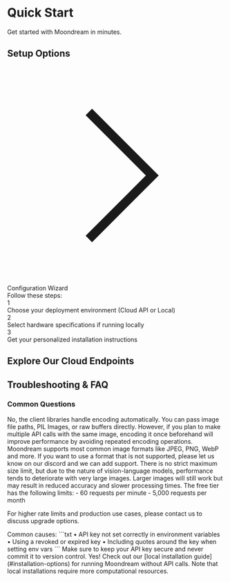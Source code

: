 
# Quick Start

Get started with Moondream in minutes.

## Setup Options

<div className="relative mt-8">
  <div className="bg-gradient-to-b from-blue-50/50 to-transparent p-10 rounded-2xl mb-8">
    <div className="flex items-start gap-8">
      <div className="hidden md:flex flex-shrink-0 w-16 h-16 rounded-full bg-blue-100/70 items-center justify-center">
        <svg className="w-8 h-8 text-blue-500" fill="none" viewBox="0 0 24 24" stroke="currentColor">
          <path strokeLinecap="round" strokeLinejoin="round" strokeWidth={2} d="M9 5l7 7-7 7" />
        </svg>
      </div>
      <div className="flex-1">
        <div className="text-2xl font-semibold mb-6">Configuration Wizard</div>
        <div className="text-gray-600">
          Follow these steps:
          <div className="mt-6 space-y-6">
            <div className="flex items-center gap-4">
              <div className="flex-shrink-0 w-8 h-8 rounded-full bg-blue-100 text-blue-500 font-medium flex items-center justify-center">
                1
              </div>
              <div>Choose your deployment environment (Cloud API or Local)</div>
            </div>
            <div className="flex items-center gap-4">
              <div className="flex-shrink-0 w-8 h-8 rounded-full bg-blue-100 text-blue-500 font-medium flex items-center justify-center">
                2
              </div>
              <div>Select hardware specifications if running locally</div>
            </div>
            <div className="flex items-center gap-4">
              <div className="flex-shrink-0 w-8 h-8 rounded-full bg-blue-100 text-blue-500 font-medium flex items-center justify-center">
                3
              </div>
              <div>Get your personalized installation instructions</div>
            </div>
          </div>
        </div>
      </div>
    </div>
  </div>

  <ConfigSelector />
</div>

## Explore Our Cloud Endpoints

<div className="grid grid-cols-1 md:grid-cols-2 gap-6 mt-8">
  <EndpointCard
    icon="💬"
    title="/query"
    description="Ask natural language questions about images and receive detailed answers"
    href="/cloud/query"
  />

  <EndpointCard
    icon="📝"
    title="/caption"
    description="Generate accurate and natural image captions"
    href="/cloud/caption"
  />

  <EndpointCard
    icon="🔍"
    title="/detect"
    description="Detect and locate objects in images"
    href="/cloud/detect"
  />

  <EndpointCard
    icon="📍"
    title="/point"
    description="Get precise coordinate locations for objects in images"
    href="/cloud/point"
  />
</div>

## Troubleshooting & FAQ



### Common Questions

<FaqDropdown question='Do I need to encode images before using them with `vl`?'>
  No, the client libraries handle encoding automatically. You can pass image file paths, PIL Images, or raw buffers directly. However, if you plan to make multiple API calls with the same image, encoding it once beforehand will improve performance by avoiding repeated encoding operations.
</FaqDropdown>

<FaqDropdown question='What image formats does Moondream support?'>
  Moondream supports most common image formats like JPEG, PNG, WebP and more. If you want to use a format that is not supported, please let us know on our discord and we can add support.
</FaqDropdown>

<FaqDropdown question="What's the maximum image size supported?">
  There is no strict maximum size limit, but due to the nature of vision-language models, performance tends to deteriorate with very large images. Larger images will still work but may result in reduced accuracy and slower processing times.
</FaqDropdown>

<FaqDropdown question="How do I handle API rate limits? What are the limits for the free tier?">
  The free tier has the following limits:
  - 60 requests per minute
  - 5,000 requests per month

  For higher rate limits and production use cases, please contact us to discuss upgrade options.
</FaqDropdown>

<FaqDropdown question='Why am I getting "Invalid API Key" errors?'>
  Common causes:
  ```txt
  • API key not set correctly in environment variables
  • Using a revoked or expired key
  • Including quotes around the key when setting env vars
  ```
  Make sure to keep your API key secure and never commit it to version control.
</FaqDropdown>

<FaqDropdown question='Can I use Moondream offline?'>
  Yes! Check out our [local installation guide](#installation-options) for running Moondream without API calls. Note that local installations require more computational resources.
</FaqDropdown>
